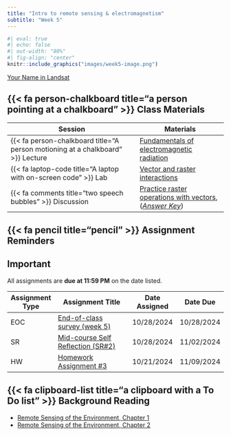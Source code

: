 ```yaml
---
title: "Intro to remote sensing & electromagnetism"
subtitle: "Week 5"
---
```


```r
#| eval: true
#| echo: false
#| out-width: "80%"
#| fig-align: "center"
knitr::include_graphics("images/week5-image.png")
```

::: {.gray-text .center-text}
[Your Name in Landsat](https://landsat.gsfc.nasa.gov/apps/YourNameInLandsat-main/index.html){target="_blank"}
:::

## {{< fa person-chalkboard title="a person pointing at a chalkboard" >}} Class Materials

| Session                                                                         | Materials                                             |
|---------------------------------------------------------------------------------|-------------------------------------------------------|
| {{< fa person-chalkboard title="A person motioning at a chalkboard" >}} Lecture | [Fundamentals of electromagnetic radiation](https://docs.google.com/presentation/d/1j2kapjQdJsenY1AxEnUB98GTMeHzE2-TPZptLLySRcc/present?usp=sharing){target="_blank"}                  |
| {{< fa laptop-code title="A laptop with on-screen code" >}} Lab                 | [Vector and raster interactions](labs/week5.qmd){target="_blank"}        |
| {{< fa comments title="two speech bubbles" >}} Discussion               | [Practice raster operations with vectors](discussions/week5-discussion.qmd){target="_blank"}, ([*Answer Key*](discussions/answer-keys/week5-discussion-answerKey.qmd){target="_blank"}) |

## {{< fa pencil title="pencil" >}} Assignment Reminders {#assignment-reminders}

:::{.callout-important icon=true}
## Important
All assignments are **due at 11:59 PM** on the date listed.
:::

| Assignment Type | Assignment Title                                         | Date Assigned | Date Due   |
|-----------------|----------------------------------------------------------|---------------|------------|
| EOC             | [End-of-class survey (week 5)](https://forms.gle/uey6mQc2CyUUAc6k7){target="_blank"}                         | 10/28/2024    | 10/28/2024 |
| SR              | [Mid-course Self Reflection (SR#2)](../assignments/SR2.qmd){target="_blank"} | 10/28/2024    | 11/02/2024 |
| HW              | [Homework Assignment #3](../assignments/HW3.qmd){target="_blank"}            | 10/21/2024    | 11/09/2024 |


## {{< fa clipboard-list title="a clipboard with a To Do list" >}} Background Reading

- [Remote Sensing of the Environment, Chapter 1](/readings/Jensen-chapter1.pdf){target="_blank"}
- [Remote Sensing of the Environment, Chapter 2](/readings/Jensen-chapter2.pdf){target="_blank"}

